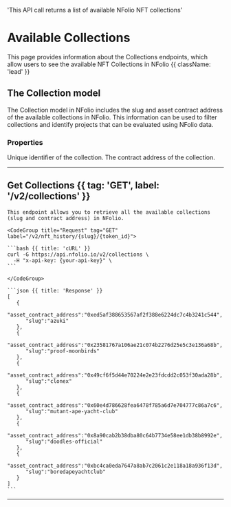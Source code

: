   'This API call returns a list of available NFolio NFT collections'

# Available Collections

This page provides information about the Collections endpoints, which allow users to see the available NFT Collections in NFolio {{ className: 'lead' }}

## The Collection model

The Collection model in NFolio includes the slug and asset contract address of the available collections in NFolio. This information can be used to filter collections and identify projects that can be evaluated using NFolio data.

### Properties

<Properties>
  <Property name="slug" type="string">
    Unique identifier of the collection.
  </Property>
  <Property name="asset_contract_address" type="string">
    The contract address of the collection.
  </Property>
</Properties>

---

## Get Collections {{ tag: 'GET', label: '/v2/collections' }}

<Row>
  <Col>

    This endpoint allows you to retrieve all the available collections (slug and contract address) in NFolio.

  </Col>
  <Col sticky>

    <CodeGroup title="Request" tag="GET" label="/v2/nft_history/{slug}/{token_id}">

    ```bash {{ title: 'cURL' }}
    curl -G https://api.nfolio.io/v2/collections \
      -H "x-api-key: {your-api-key}" \
    ```

    </CodeGroup>

    ```json {{ title: 'Response' }}
    [
       {
          "asset_contract_address":"0xed5af388653567af2f388e6224dc7c4b3241c544",
          "slug":"azuki"
       },
       {
          "asset_contract_address":"0x23581767a106ae21c074b2276d25e5c3e136a68b",
          "slug":"proof-moonbirds"
       },
       {
          "asset_contract_address":"0x49cf6f5d44e70224e2e23fdcdd2c053f30ada28b",
          "slug":"clonex"
       },
       {
          "asset_contract_address":"0x60e4d786628fea6478f785a6d7e704777c86a7c6",
          "slug":"mutant-ape-yacht-club"
       },
       {
          "asset_contract_address":"0x8a90cab2b38dba80c64b7734e58ee1db38b8992e",
          "slug":"doodles-official"
       },
       {
          "asset_contract_address":"0xbc4ca0eda7647a8ab7c2061c2e118a18a936f13d",
          "slug":"boredapeyachtclub"
       }
    ]
    ```

  </Col>
</Row>

---
